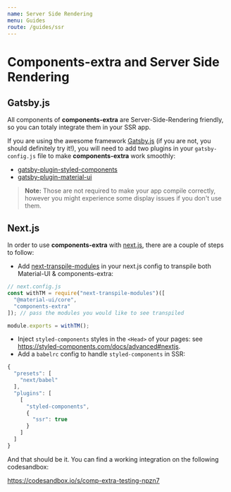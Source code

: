 ```yaml
---
name: Server Side Rendering
menu: Guides
route: /guides/ssr
---
```


# Components-extra and Server Side Rendering

## Gatsby.js

All components of **components-extra** are Server-Side-Rendering friendly, so you can totaly integrate them
in your SSR app.

If you are using the awesome framework [Gatsby.js](https://www.gatsbyjs.org/) (if you are not, you should definitely try it!), you will need to add
two plugins in your `gatsby-config.js` file to make **components-extra** work smoothly:

- [gatsby-plugin-styled-components](https://www.gatsbyjs.org/packages/gatsby-plugin-styled-components/)
- [gatsby-plugin-material-ui](https://www.gatsbyjs.org/packages/gatsby-plugin-material-ui/)

> **Note:** Those are not required to make your app compile correctly, however you might experience some display issues if you don't
use them.

## Next.js

In order to use **components-extra** with [next.js](https://nextjs.org/), there are a couple of steps to follow:

- Add [next-transpile-modules](https://www.npmjs.com/package/next-transpile-modules) in your next.js config to transpile both Material-UI & components-extra:

```js
// next.config.js
const withTM = require("next-transpile-modules")([
  "@material-ui/core",
  "components-extra"
]); // pass the modules you would like to see transpiled

module.exports = withTM();
```

- Inject `styled-components` styles in the `<Head>` of your pages: see https://styled-components.com/docs/advanced#nextjs.
- Add a `babelrc` config to handle `styled-components` in SSR:

```js
{
  "presets": [
    "next/babel"
  ],
  "plugins": [
    [
      "styled-components",
      {
        "ssr": true
      }
    ]
  ]
}
```

And that should be it. You can find a working integration on the following codesandbox:

https://codesandbox.io/s/comp-extra-testing-npzn7